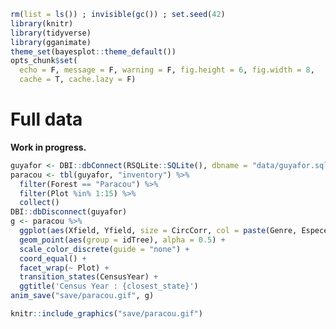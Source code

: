 ```r
rm(list = ls()) ; invisible(gc()) ; set.seed(42)
library(knitr)
library(tidyverse)
library(gganimate)
theme_set(bayesplot::theme_default())
opts_chunk$set(
  echo = F, message = F, warning = F, fig.height = 6, fig.width = 8,
  cache = T, cache.lazy = F)
```

# Full data

**Work in progress.**

```r
guyafor <- DBI::dbConnect(RSQLite::SQLite(), dbname = "data/guyafor.sql")
paracou <- tbl(guyafor, "inventory") %>% 
  filter(Forest == "Paracou") %>% 
  filter(Plot %in% 1:15) %>% 
  collect()
DBI::dbDisconnect(guyafor)
g <- paracou %>% 
  ggplot(aes(Xfield, Yfield, size = CircCorr, col = paste(Genre, Espece))) +
  geom_point(aes(group = idTree), alpha = 0.5) +
  scale_color_discrete(guide = "none") +
  coord_equal() + 
  facet_wrap(~ Plot) +
  transition_states(CensusYear) + 
  ggtitle('Census Year : {closest_state}')
anim_save("save/paracou.gif", g)
```

```r
knitr::include_graphics("save/paracou.gif")
```
